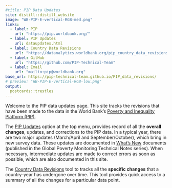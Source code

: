 ```yaml
---
#title: PIP Data Updates
site: distill::distill_website
image: "WB-PIP-E-vertical-RGB-med.png"
links:
  - label: PIP
    url: "https://pip.worldbank.org/"
  - label: PIP Updates
    url: dataupdates.html
  - label: Country Data Revisions
    url: "https://datanalytics.worldbank.org/pip_country_data_revisions/"
  - label: GitHub
    url: "https://github.com/PIP-Technical-Team"
  - label: Email
    url: "mailto:pip@worldbank.org"
base_url: https://pip-technical-team.github.io/PIP_data_revisions/
# preview: "WB-PIP-E-vertical-RGB-low.png"
output:
  postcards::trestles
---
```

Welcome to the PIP data updates page. This site tracks the revisions that have been made to the data in the World Bank’s [Poverty and Inequality Platform (PIP)](https://pip.worldbank.org/home). 

The [PIP Updates](dataupdates.html) option at the top menu, provides record of all the **overall changes**, updates, and corrections to the PIP data. In a typical year, there are two major updates (March/April and September/October), which bring in new survey data. These updates are documented in [What’s New](https://pip.worldbank.org/publication) documents (published in the Global Poverty Monitoring Technical Notes series). When necessary, intermediate updates are made to correct errors as soon as possible, which are also documented in this site.

The [Country Data Revisions](https://datanalytics.worldbank.org/pip_country_data_revisions) tool to tracks all the **specific changes** that a country-year has undergone over time. This tool provides quick access to a summary of all the changes for a particular data point.

